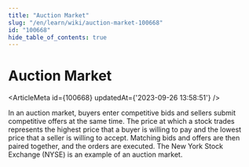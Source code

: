 ```yaml
---
title: "Auction Market"
slug: "/en/learn/wiki/auction-market-100668"
id: "100668"
hide_table_of_contents: true
---
```



# Auction Market

<ArticleMeta id={100668} updatedAt={'2023-09-26 13:58:51'} />
<div className='border-solid border-b border-t-0 my-4 border-[var(--ifm-color-gray-300)]' />

In an auction market, buyers enter competitive bids and sellers submit competitive offers at the same time. The price at which a stock trades represents the highest price that a buyer is willing to pay and the lowest price that a seller is willing to accept. Matching bids and offers are then paired together, and the orders are executed. The New York Stock Exchange (NYSE) is an example of an auction market.
